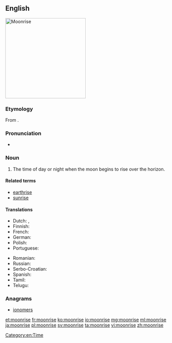 ==English==
[[Image:Moonrise_on_Hobart_Bay_-_NOAA.jpg|thumb|right|250px|Moonrise]]
{{wikipedia}}

===Etymology===
From {{compound|moon|rise|lang=en}}.

===Pronunciation===
* {{audio|en-us-moonrise.ogg|Audio (US)|lang=en}}

===Noun===
{{en-noun}}

# The time of day or night when the moon begins to rise over the horizon.

====Related terms====
* [[earthrise]]
* [[sunrise]]

====Translations====
{{trans-top|The time of day or night when the moon begins to rise over the horizon}}
* Dutch: {{t|nl|maansopgang|m}}, {{t|nl|maansopkomst|f}}
* Finnish: {{t|fi|kuunnousu}}
* French: {{t|fr|lever de lune|m}}
* German: {{t+|de|Mondaufgang|m}}
* Polish: {{t|pl|wschód księżyca|m}}
* Portuguese: {{t|pt|[[nascer]] [[da]] [[lua]]|m}}
{{trans-mid}}
* Romanian: {{t|ro|răsărit de lună|n}}
* Russian: {{t|ru|восхо́д луны́|m}}
* Serbo-Croatian: {{t|sh|izlazak meseca}}
* Spanish: {{t|es|subida de la luna|f}}
* Tamil: {{t|ta|உதய நிலா|tr=uthaya nilaa}}
* Telugu: {{t+|te|చంద్రోదయము}}
{{trans-bottom}}

===Anagrams===
* [[ionomers#English|ionomers]]

[[Category:en:Time]]

[[et:moonrise]]
[[fr:moonrise]]
[[ko:moonrise]]
[[io:moonrise]]
[[mg:moonrise]]
[[ml:moonrise]]
[[ja:moonrise]]
[[pl:moonrise]]
[[sv:moonrise]]
[[ta:moonrise]]
[[vi:moonrise]]
[[zh:moonrise]]